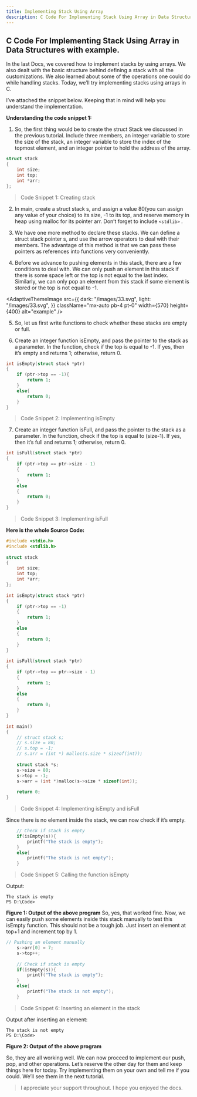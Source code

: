 ```yaml
---
title: Implementing Stack Using Array
description: C Code For Implementing Stack Using Array in Data Structures.
---
```


## C Code For Implementing Stack Using Array in Data Structures with example.

In the last Docs, we covered how to implement stacks by using arrays. We also dealt with the basic structure behind defining a stack with all the customizations. We also learned about some of the operations one could do while handling stacks. Today, we’ll try implementing stacks using arrays in C. 

I’ve attached the snippet below. Keeping that in mind will help you understand the implementation.

**Understanding the code snippet 1:**
1. So, the first thing would be to create the struct Stack we discussed in the previous tutorial. Include three members, an integer variable to store the size of the stack, an integer variable to store the index of the topmost element, and an integer pointer to hold the address of the array.

```C
struct stack
{
    int size;
    int top;
    int *arr;
};
```
> Code Snippet 1: Creating stack

2. In main, create a struct stack s, and assign a value 80(you can assign any value of your choice) to its size, -1 to its top, and reserve memory in heap using malloc for its pointer arr. Don’t forget to include `<stdlib>` .

3. We have one more method to declare these stacks. We can define a struct stack pointer s, and use the arrow operators to deal with their members. The advantage of this method is that we can pass these pointers as references into functions very conveniently.

4. Before we advance to pushing elements in this stack, there are a few conditions to deal with. We can only push an element in this stack if there is some space left or the top is not equal to the last index. Similarly, we can only pop an element from this stack if some element is stored or the top is not equal to -1.

<AdaptiveThemeImage
  src={{
    dark: "/images/33.svg",
    light: "/images/33.svg",
  }}
  className="mx-auto pb-4 pt-0"
  width={570}
  height={400}
  alt="example"
/>

5. So, let us first write functions to check whether these stacks are empty or full.

6. Create an integer function isEmpty, and pass the pointer to the stack as a parameter. In the function, check if the top is equal to -1. If yes, then it’s empty and returns 1; otherwise, return 0.

```C
int isEmpty(struct stack *ptr)
{
    if (ptr->top == -1){
        return 1;
    }
    else{
        return 0;
    }
}
```

> Code Snippet 2: Implementing isEmpty

7. Create an integer function isFull, and pass the pointer to the stack as a parameter. In the function, check if the top is equal to (size-1). If yes, then it’s full and returns 1; otherwise, return 0.

```C
int isFull(struct stack *ptr)
{
    if (ptr->top == ptr->size - 1)
    {
        return 1;
    }
    else
    {
        return 0;
    }
}
```

> Code Snippet 3: Implementing isFull

**Here is the whole Source Code:**

```C
#include <stdio.h>
#include <stdlib.h>
 
struct stack
{
    int size;
    int top;
    int *arr;
};
 
int isEmpty(struct stack *ptr)
{
    if (ptr->top == -1)
    {
        return 1;
    }
    else
    {
        return 0;
    }
}
 
int isFull(struct stack *ptr)
{
    if (ptr->top == ptr->size - 1)
    {
        return 1;
    }
    else
    {
        return 0;
    }
}
 
int main()
{
    // struct stack s;
    // s.size = 80;
    // s.top = -1;
    // s.arr = (int *) malloc(s.size * sizeof(int));
 
    struct stack *s;
    s->size = 80;
    s->top = -1;
    s->arr = (int *)malloc(s->size * sizeof(int));
 
    return 0;
}
```

> Code Snippet 4: Implementing isEmpty and  isFull

Since there is no element inside the stack, we can now check if it’s empty.

```C
    // Check if stack is empty
    if(isEmpty(s)){
        printf("The stack is empty");
    }
    else{
        printf("The stack is not empty");
    }
```
> Code Snippet 5: Calling the function isEmpty

Output:
```
The stack is empty
PS D:\Code>
```

**Figure 1: Output of the above program**
So, yes, that worked fine. Now, we can easily push some elements inside this stack manually to test this isEmpty function. This should not be a tough job. Just insert an element at top+1 and increment top by 1.

```C
// Pushing an element manually
    s->arr[0] = 7;
    s->top++;
 
    // Check if stack is empty
    if(isEmpty(s)){
        printf("The stack is empty");
    }
    else{
        printf("The stack is not empty");
    }
```

> Code Snippet 6: Inserting an element in the stack

Output after inserting an element:

```
The stack is not empty
PS D:\Code>
```

**Figure 2: Output of the above program**

So, they are all working well.  We can now proceed to implement our push, pop, and other operations. Let’s reserve the other day for them and keep things here for today. Try implementing them on your own and tell me if you could. We’ll see them in the next tutorial.

> I appreciate your support throughout. I hope you enjoyed the docs.